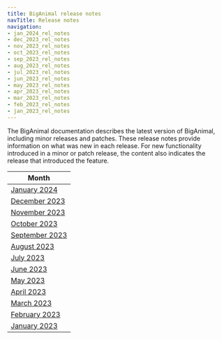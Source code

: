 ```yaml
---
title: BigAnimal release notes
navTitle: Release notes
navigation:
- jan_2024_rel_notes
- dec_2023_rel_notes
- nov_2023_rel_notes
- oct_2023_rel_notes
- sep_2023_rel_notes
- aug_2023_rel_notes
- jul_2023_rel_notes
- jun_2023_rel_notes
- may_2023_rel_notes
- apr_2023_rel_notes
- mar_2023_rel_notes
- feb_2023_rel_notes
- jan_2023_rel_notes
---
```


The BigAnimal documentation describes the latest version of BigAnimal, including minor releases and patches. These release notes provide information on what was new in each release. For new functionality introduced in a minor or patch release, the content also indicates the release that introduced the feature.

|                Month                 | 
| ------------------------------------ | 
| [January 2024](jan_2024_rel_notes)   |
| [December 2023](dec_2023_rel_notes)  | 
| [November 2023](nov_2023_rel_notes)  | 
| [October 2023](oct_2023_rel_notes)   | 
| [September 2023](sep_2023_rel_notes) | 
| [August 2023](aug_2023_rel_notes)    | 
| [July 2023](jul_2023_rel_notes)      | 
| [June 2023](jun_2023_rel_notes)       | 
| [May 2023](may_2023_rel_notes)       | 
| [April 2023](apr_2023_rel_notes)     | 
| [March 2023](mar_2023_rel_notes)     | 
| [February 2023](feb_2023_rel_notes)  | 
| [January 2023](jan_2023_rel_notes)   | 